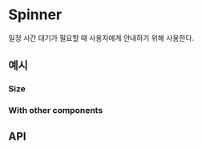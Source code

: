 
<Meta of={SpinnerStories} component={Spinner} />

# Spinner

일정 시간 대기가 필요할 때 사용자에게 안내하기 위해 사용한다.

## 예시

### Size

<Canvas of={SpinnerStories.SizesOfSpinner} />

### With other components

<Canvas of={SpinnerStories.WithOtherComponents} />

## API

<ArgTypes of={SpinnerStories} />
